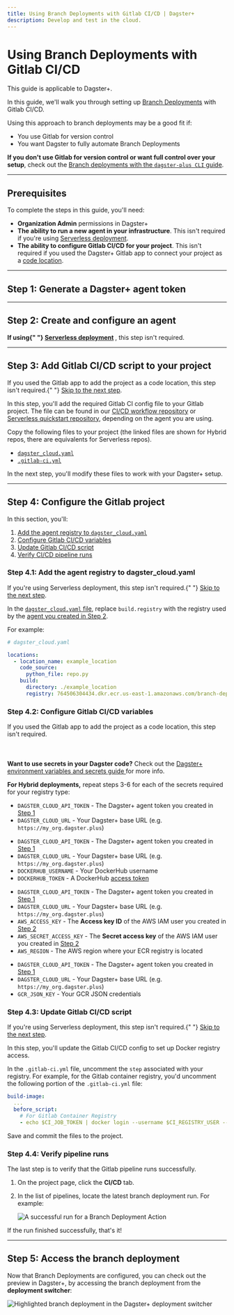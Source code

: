 ```yaml
---
title: Using Branch Deployments with Gitlab CI/CD | Dagster+
description: Develop and test in the cloud.
---
```


# Using Branch Deployments with Gitlab CI/CD

<Note>This guide is applicable to Dagster+.</Note>

In this guide, we'll walk you through setting up [Branch Deployments](/dagster-plus/managing-deployments/branch-deployments) with Gitlab CI/CD.

Using this approach to branch deployments may be a good fit if:

- You use Gitlab for version control
- You want Dagster to fully automate Branch Deployments

**If you don't use Gitlab for version control or want full control over your setup**, check out the [Branch deployments with the `dagster-plus CLI` guide](/dagster-plus/managing-deployments/branch-deployments/using-branch-deployments).

---

## Prerequisites

To complete the steps in this guide, you'll need:

- **Organization Admin** permissions in Dagster+
- **The ability to run a new agent in your infrastructure**. This isn't required if you're using [Serverless deployment](/dagster-plus/deployment/serverless).
- **The ability to configure Gitlab CI/CD for your project**. This isn't required if you used the Dagster+ Gitlab app to connect your project as a [code location](/dagster-plus/managing-deployments/code-locations).

---

## Step 1: Generate a Dagster+ agent token

<GenerateAgentToken />

---

## Step 2: Create and configure an agent

<Note>
  <strong>
    If using{" "}
    <a href="/dagster-plus/deployment/serverless">Serverless deployment</a>
  </strong>
  , this step isn't required.
</Note>

<BDCreateConfigureAgent />

---

## Step 3: Add Gitlab CI/CD script to your project

<Note>
  If you used the Gitlab app to add the project as a code location, this step
  isn't required.{" "}
  <a href="#step-4-configure-the-gitlab-project">Skip to the next step</a>.
</Note>

In this step, you'll add the required Gitlab CI config file to your Gitlab project. The file can be found in our [CI/CD workflow repository](https://github.com/dagster-io/dagster-cloud-action) or [Serverless quickstart repository](https://github.com/dagster-io/dagster-cloud-serverless-quickstart), depending on the agent you are using.

Copy the following files to your project (the linked files are shown for Hybrid repos, there are equivalents for Serverless repos).

- [`dagster_cloud.yaml`](https://github.com/dagster-io/dagster-cloud-hybrid-quickstart/blob/main/dagster_cloud.yaml)
- [`.gitlab-ci.yml`](https://github.com/dagster-io/dagster-cloud-action/blob/main/gitlab/hybrid-ci.yml)

In the next step, you'll modify these files to work with your Dagster+ setup.

---

## Step 4: Configure the Gitlab project

In this section, you'll:

1. [Add the agent registry to `dagster_cloud.yaml`](#step-41-add-the-agent-registry-to-dagster_cloudyaml)
2. [Configure Gitlab CI/CD variables](#step-42-configure-gitlab-cicd-variables)
3. [Update Gitlab CI/CD script](#step-43-update-gitlab-cicd-script)
4. [Verify CI/CD pipeline runs](#step-44-verify-pipeline-runs)

### Step 4.1: Add the agent registry to dagster_cloud.yaml

<Note>
  If you're using Serverless deployment, this step isn't required.{" "}
  <a href="#step-42-configure-gitlab-cicd-variables">Skip to the next step</a>.
</Note>

In the [`dagster_cloud.yaml` file](/dagster-plus/managing-deployments/dagster-cloud-yaml), replace `build.registry` with the registry used by the [agent you created in Step 2](#step-2-create-and-configure-an-agent).

For example:

```yaml
# dagster_cloud.yaml

locations:
  - location_name: example_location
    code_source:
      python_file: repo.py
    build:
      directory: ./example_location
      registry: 764506304434.dkr.ecr.us-east-1.amazonaws.com/branch-deployment-agent
```

### Step 4.2: Configure Gitlab CI/CD variables

<Note>
  If you used the Gitlab app to add the project as a code location, this step
  isn't required.
  <br></br>
  <br></br>
  <strong>Want to use secrets in your Dagster code?</strong> Check out the <a href="/dagster-plus/managing-deployments/environment-variables-and-secrets">
    Dagster+ environment variables and secrets guide
  </a> for more info.
</Note>

<AddGitlabVariable />

**For Hybrid deployments,** repeat steps 3-6 for each of the secrets required for your registry type:

<TabGroup>

<TabItem name="Gitlab Container Registry">

- `DAGSTER_CLOUD_API_TOKEN` - The Dagster+ agent token you created in [Step 1](#step-1-generate-a-dagster-cloud-agent-token)
- `DAGSTER_CLOUD_URL` - Your Dagster+ base URL (e.g. `https://my_org.dagster.plus`)

</TabItem>

<TabItem name="Docker">

- `DAGSTER_CLOUD_API_TOKEN` - The Dagster+ agent token you created in [Step 1](#step-1-generate-a-dagster-cloud-agent-token)
- `DAGSTER_CLOUD_URL` - Your Dagster+ base URL (e.g. `https://my_org.dagster.plus`)
- `DOCKERHUB_USERNAME` - Your DockerHub username
- `DOCKERHUB_TOKEN` - A DockerHub [access token](https://docs.docker.com/docker-hub/access-tokens/#create-an-access-token)

</TabItem>

<TabItem name="Amazon ECR">

- `DAGSTER_CLOUD_API_TOKEN` - The Dagster+ agent token you created in [Step 1](#step-1-generate-a-dagster-cloud-agent-token)
- `DAGSTER_CLOUD_URL` - Your Dagster+ base URL (e.g. `https://my_org.dagster.plus`)
- `AWS_ACCESS_KEY` - The **Access key ID** of the AWS IAM user you created in [Step 2](#step-2-create-and-configure-an-agent)
- `AWS_SECRET_ACCESS_KEY` - The **Secret access key** of the AWS IAM user you created in [Step 2](#step-2-create-and-configure-an-agent)
- `AWS_REGION` - The AWS region where your ECR registry is located

</TabItem>

<TabItem name="Google Container Registry (GCR)">

- `DAGSTER_CLOUD_API_TOKEN` - The Dagster+ agent token you created in [Step 1](#step-1-generate-a-dagster-cloud-agent-token)
- `DAGSTER_CLOUD_URL` - Your Dagster+ base URL (e.g. `https://my_org.dagster.plus`)
- `GCR_JSON_KEY` - Your GCR JSON credentials

</TabItem>

</TabGroup>

### Step 4.3: Update Gitlab CI/CD script

<Note>
  If you're using Serverless deployment, this step isn't required.{" "}
  <a href="#step-42-configure-gitlab-cicd-variables">Skip to the next step</a>.
</Note>

In this step, you'll update the Gitlab CI/CD config to set up Docker registry access.

In the `.gitlab-ci.yml` file, uncomment the `step` associated with your registry. For example, for the Gitlab container registry, you'd uncomment the following portion of the `.gitlab-ci.yml` file:

```yaml
build-image:
  ...
  before_script:
    # For Gitlab Container Registry
    - echo $CI_JOB_TOKEN | docker login --username $CI_REGISTRY_USER --password-stdin $REGISTRY_URL
```

Save and commit the files to the project.

### Step 4.4: Verify pipeline runs

The last step is to verify that the Gitlab pipeline runs successfully.

1. On the project page, click the **CI/CD** tab.
2. In the list of pipelines, locate the latest branch deployment run. For example:

   <Image
   alt="A successful run for a Branch Deployment Action"
   src="/images/dagster-cloud/developing-testing/branch-deployments/gitlab-verify-run.png"
   width={1224}
   height={406}
   />

If the run finished successfully, that's it!

---

## Step 5: Access the branch deployment

Now that Branch Deployments are configured, you can check out the preview in Dagster+, by accessing the branch deployment from the **deployment switcher**:

<Image
alt="Highlighted branch deployment in the Dagster+ deployment switcher"
src="/images/dagster-cloud/developing-testing/branch-deployments/dagster-ui-deployment-switcher.png"
width={563}
height={311}
/>
